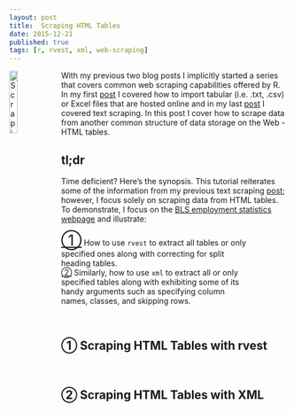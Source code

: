 ```yaml
---
layout: post
title:  Scraping HTML Tables
date: 2015-12-21
published: true
tags: [r, rvest, xml, web-scraping]
---
```


<STYLE TYPE="text/css"> 
<!-- 
        .indented { 
                padding-left: 25pt; 
                padding-right: 50pt; 
                } 
--> 
</STYLE>

<a href="http://bradleyboehmke.github.io//2015/12/scraping-html-tables.html"><img src="https://analystatlarge.files.wordpress.com/2014/05/result.png" alt="Scraping HTML Tables" style="float:left; margin:0px 8px 0px 0px; width: 17%; height: 17%;"></a>
With my previous two blog posts I implicitly started a series that covers common web scraping capabilities offered by R. In my first [post](http://bradleyboehmke.github.io//2015/12/scraping-tabular-and-excel-files-stored-online.html) I covered how to import tabular (i.e. .txt, .csv) or Excel files that are hosted online and in my last [post](http://bradleyboehmke.github.io//2015/12/scraping-html-text.html) I covered text scraping. In this post I cover how to scrape data from another common structure of data storage on the Web - HTML tables.<!--more--> 


## tl;dr
Time deficient? Here's the synopsis. This tutorial reiterates some of the information from my previous text scraping [post](http://bradleyboehmke.github.io//2015/12/scraping-html-text.html); however, I focus solely on scraping data from HTML tables. To demonstrate, I focus on the [BLS employment statistics webpage](http://www.bls.gov/web/empsit/cesbmart.htm) and illustrate: 

<P CLASS="indented">
        <SPAN STYLE="font-size: 20pt"><a href="#rvest">&#9312;</a></SPAN> How to use <code>rvest</code> to extract all tables or only specified ones along with correcting for split heading tables.
        <br>
        <a href="#xml">&#9313;</a> Similarly, how to use <code>xml</code> to extract all or only specified tables along with exhibiting some of its handy arguments such as specifying column names, classes, and skipping rows.
</P>

<br>

<a name="rvest"></a>

## &#9312; Scraping HTML Tables with rvest


<br>

<a name="xml"></a>

## &#9313; Scraping HTML Tables with XML

